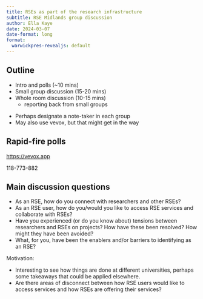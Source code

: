 ```yaml
---
title: RSEs as part of the research infrastructure
subtitle: RSE Midlands group discussion
author: Ella Kaye
date: 2024-03-07
date-format: long
format: 
  warwickpres-revealjs: default
---
```


## Outline

- Intro and polls (~10 mins)
- Small group discussion (15-20 mins)
- Whole room discussion (10-15 mins)
  - reporting back from small groups
  
:::{.notes}
- Perhaps designate a note-taker in each group
- May also use vevox, but that might get in the way
:::

## Rapid-fire polls {.inverse .center-h .larger150}

<https://vevox.app>

118-773-882

## Main discussion questions
:::{.incremental}
- As an RSE, how do you connect with researchers and other RSEs?
- As an RSE user, how do you/would you like to access RSE services and collaborate with RSEs?
- Have you experienced (or do you know about) tensions between researchers and RSEs on projects? How have these been resolved? How might they have been avoided?
- What, for you, have been the enablers and/or barriers to identifying as an RSE?
:::

:::{.notes}
Motivation: 

- Interesting to see how things are done at different universities, perhaps some takeaways that could be applied elsewhere.
- Are there areas of disconnect between how RSE users would like to access services and how RSEs are offering their services?
:::

```{=html}
<!-- needs to be last chunk of presentation otherwise creates an extra slide -->
<!-- requires Quarto v1.3 -->
<!-- tint80 for border, tint20 for title -->
<!-- this should hopefully no longer be necessary in Quarto 1.4 -->
<!-- https://github.com/quarto-dev/quarto-cli/issues/5038 -->
<style type="text/css">
div.callout-note {
  border-left-color: #336695 !important;
}

div.callout-note.callout-style-default .callout-title {
  background-color: #CCD9E4 !important;
}

div.callout-caution {
  border-left-color: #AE4240 !important;
}

div.callout-caution.callout-style-default .callout-title {
  background-color: #ebd0cf !important;
}

div.callout-tip {
  border-left-color: #618157 !important;
}

div.callout-tip.callout-style-default .callout-title {
  background-color: #d8e0d5 !important;
}

div.callout-important {
  border-left-color: #775781 !important;
}

div.callout-important.callout-style-default .callout-title {
  background-color: #ddd5e0 !important;
}

div.callout-warning {
  border-left-color: #956133 !important;
}

div.callout-warning.callout-style-default .callout-title {
  background-color: #e4d8cc !important;
}
</style>
```

